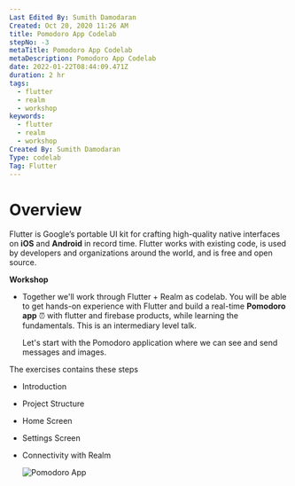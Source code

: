 ```yaml
---
Last Edited By: Sumith Damodaran
Created: Oct 20, 2020 11:26 AM
title: Pomodoro App Codelab
stepNo: -3
metaTitle: Pomodoro App Codelab
metaDescription: Pomodoro App Codelab
date: 2022-01-22T08:44:09.471Z
duration: 2 hr
tags:
  - flutter
  - realm
  - workshop
keywords:
  - flutter
  - realm
  - workshop
Created By: Sumith Damodaran
Type: codelab
Tag: Flutter
---
```

# Overview

Flutter is Google’s portable UI kit for crafting high-quality native interfaces on **iOS** and **Android** in record time. Flutter works with existing code, is used by developers and organizations around the world, and is free and open source.

**Workshop**

* Together we'll work through Flutter + Realm as codelab. You will be able to get hands-on experience with Flutter and build a real-time **Pomodoro app** ⏰ with flutter and firebase products, while learning the fundamentals. This is an intermediary level talk.

  Let's start with the Pomodoro application where we can see and send messages and images.

The exercises contains these steps

* Introduction
* Project Structure
* Home Screen
* Settings Screen
* Connectivity with Realm

  ![Pomodoro App](https://res.cloudinary.com/sitecore/image/upload/c_limit,q_80,w_2000/v1645615862/pomodoro_app/FlutterPomodoroApp_screens_ktfroz.png)